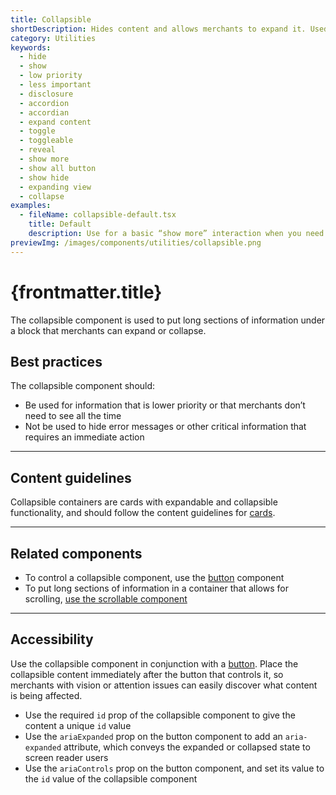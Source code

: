 ```yaml
---
title: Collapsible
shortDescription: Hides content and allows merchants to expand it. Used to hide optional settings, information, and actions.
category: Utilities
keywords:
  - hide
  - show
  - low priority
  - less important
  - disclosure
  - accordion
  - accordian
  - expand content
  - toggle
  - toggleable
  - reveal
  - show more
  - show all button
  - show hide
  - expanding view
  - collapse
examples:
  - fileName: collapsible-default.tsx
    title: Default
    description: Use for a basic “show more” interaction when you need to display more content.
previewImg: /images/components/utilities/collapsible.png
---
```


# {frontmatter.title}

<Lede>

The collapsible component is used to put long sections of information under a block that merchants can expand or collapse.

</Lede>

<Examples />

<Props componentName={frontmatter.title} />

## Best practices

The collapsible component should:

- Be used for information that is lower priority or that merchants don’t need to see all the time
- Not be used to hide error messages or other critical information that requires an immediate action

---

## Content guidelines

Collapsible containers are cards with expandable and collapsible functionality, and should follow the content guidelines for [cards](https://polaris.shopify.com/components/layout-and-structure/legacy-card#content-guidelines).

---

## Related components

- To control a collapsible component, use the [button](https://polaris.shopify.com/components/actions/button) component
- To put long sections of information in a container that allows for scrolling, [use the scrollable component](https://polaris.shopify.com/components/scrollable)

---

## Accessibility

Use the collapsible component in conjunction with a [button](https://polaris.shopify.com/components/actions/button). Place the collapsible content immediately after the button that controls it, so merchants with vision or attention issues can easily discover what content is being affected.

- Use the required `id` prop of the collapsible component to give the content a unique `id` value
- Use the `ariaExpanded` prop on the button component to add an `aria-expanded` attribute, which conveys the expanded or collapsed state to screen reader users
- Use the `ariaControls` prop on the button component, and set its value to the `id` value of the collapsible component
